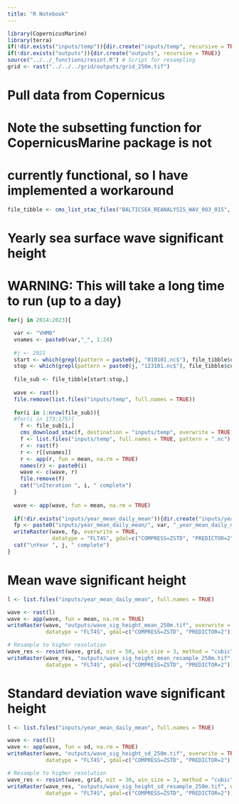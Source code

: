 ```yaml
---
title: "R Notebook"
---
```


```r
library(CopernicusMarine)
library(terra)
if(!dir.exists("inputs/temp")){dir.create("inputs/temp", recursive = TRUE)}
if(!dir.exists("outputs")){dir.create("outputs", recursive = TRUE)}
source("../../_functions/resint.R") # Script for resampling
grid <- rast("../../../grid/outputs/grid_250m.tif")
```

# Pull data from Copernicus
# Note the subsetting function for CopernicusMarine package is not
# currently functional, so I have implemented a workaround
```r
file_tibble <- cms_list_stac_files("BALTICSEA_REANALYSIS_WAV_003_015", "dataset-bal-reanalysis-wav-hourly")
```

# Yearly sea surface wave significant height
# WARNING: This will take a long time to run (up to a day)
```r
for(j in 2014:2023){

  var <- "VHM0"
  vnames <- paste0(var,"_", 1:24)
  
  #j <- 2021
  start <- which(grepl(pattern = paste0(j, "010101.nc$"), file_tibble$current_path))
  stop <- which(grepl(pattern = paste0(j, "123101.nc$"), file_tibble$current_path))
  
  file_sub <- file_tibble[start:stop,]
  
  wave <- rast()
  file.remove(list.files("inputs/temp", full.names = TRUE))
  
  for(i in 1:nrow(file_sub)){
  #for(i in 173:175){
    f <- file_sub[i,]
    cms_download_stac(f, destination = "inputs/temp", overwrite = TRUE, show_progress = FALSE)
    f <- list.files("inputs/temp", full.names = TRUE, pattern = ".nc")
    r <- rast(f)
    r <- r[[vnames]]
    r <- app(r, fun = mean, na.rm = TRUE)
    names(r) <- paste0(i)
    wave <- c(wave, r)
    file.remove(f)
    cat("\nIteration ", i, " complete")
  }
  
  wave <- app(wave, fun = mean, na.rm = TRUE)
  
  if(!dir.exists("inputs/year_mean_daily_mean")){dir.create("inputs/year_mean_daily_mean", recursive = TRUE)}
  fp <- paste0("inputs/year_mean_daily_mean/", var, "_year_mean_daily_mean_", j, ".tif")
  writeRaster(wave, fp, overwrite = TRUE, 
              datatype = "FLT4S", gdal=c("COMPRESS=ZSTD", "PREDICTOR=2"))
  cat("\nYear ", j, " complete")
}
```

# Mean wave significant height
```r
l <- list.files("inputs/year_mean_daily_mean", full.names = TRUE)

wave <- rast(l)
wave <- app(wave, fun = mean, na.rm = TRUE)
writeRaster(wave, "outputs/wave_sig_height_mean_250m.tif", overwrite = TRUE, 
            datatype = "FLT4S", gdal=c("COMPRESS=ZSTD", "PREDICTOR=2"))

# Resample to higher resolution
wave_res <- resint(wave, grid, nit = 50, win_size = 3, method = "cubic")
writeRaster(wave_res, "outputs/wave_sig_height_mean_resample_250m.tif", overwrite = TRUE, 
            datatype = "FLT4S", gdal=c("COMPRESS=ZSTD", "PREDICTOR=2"))
```

# Standard deviation wave significant height
```r
l <- list.files("inputs/year_mean_daily_mean", full.names = TRUE)

wave <- rast(l)
wave <- app(wave, fun = sd, na.rm = TRUE)
writeRaster(wave, "outputs/wave_sig_height_sd_250m.tif", overwrite = TRUE, 
            datatype = "FLT4S", gdal=c("COMPRESS=ZSTD", "PREDICTOR=2"))

# Resample to higher resolution
wave_res <- resint(wave, grid, nit = 30, win_size = 3, method = "cubic")
writeRaster(wave_res, "outputs/wave_sig_height_sd_resample_250m.tif", overwrite = TRUE, 
            datatype = "FLT4S", gdal=c("COMPRESS=ZSTD", "PREDICTOR=2"))
```
